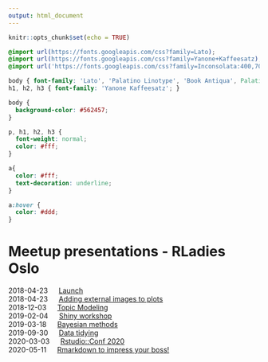 ```yaml
---
output: html_document
---
```


```r
knitr::opts_chunk$set(echo = TRUE)
```

```css
@import url(https://fonts.googleapis.com/css?family=Lato);
@import url(https://fonts.googleapis.com/css?family=Yanone+Kaffeesatz);
@import url('https://fonts.googleapis.com/css?family=Inconsolata:400,700');

body { font-family: 'Lato', 'Palatino Linotype', 'Book Antiqua', Palatino, 'Microsoft YaHei', 'Songti SC', serif; }
h1, h2, h3 { font-family: 'Yanone Kaffeesatz'; }

body {
  background-color: #562457;
}

p, h1, h2, h3 {
  font-weight: normal;
  color: #fff;
}

a{
  color: #fff;
  text-decoration: underline;
}

a:hover {
  color: #ddd;
}
```

# Meetup presentations - RLadies Oslo

2018-04-23 &emsp; [Launch](2018-04-23_launch-oslo/launch-oslo.html)  
2018-04-23 &emsp; [Adding external images to plots](2018-04-23-external-images-to-plots/AddingExternalImages.html)  
2018-12-03 &emsp; [Topic Modeling](2018-12-03_topic_modelling/Rladies_TM_031218.pdf)  
2019-02-04 &emsp; [Shiny workshop](2019-02-04_Shiny_workshop/presentation_2019-02-04.html)  
2019-03-18 &emsp; [Bayesian methods](2019-03-18_bayesian_methods/Rladies_Valeria_mod.pdf)  
2019-09-30 &emsp; [Data tidying](2019-09-30-data_tidying_Mo/data_tidying-Mo.html)  
2020-03-03 &emsp; [Rstudio::Conf 2020](2020-03-03_rstudioConf2020/RStudioConf2020_rladies030320.pdf)  
2020-05-11 &emsp; [Rmarkdown to impress your boss!](2020-05-11-rmarkdown_like_a_boss/presentation.html)
